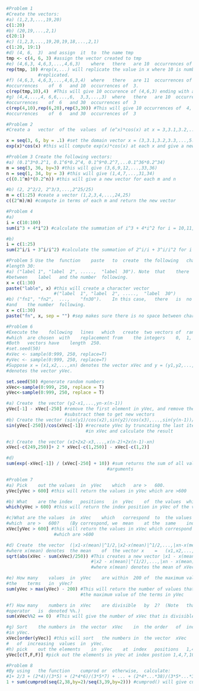 ```r
#Problem 1
#Create	the	vectors:
#a) (1,2,3,...,19,20)
c(1:20)
#b) (20,19,...,2,1)
c(20:1)
#c) (1,2,3,...,19,20,19,18,...,2,1)
c(1:20, 19:1)
#d) (4,	6,	3)	and	assign	it	to	the	name tmp
tmp <- c(4, 6, 3) #assign the vector created to tmp
#e) (4,6,3,	4,6,3,...,4,6,3)	where	there	are	10	occurrences	of	4.	
rep(tmp, 10) #rep(x,...) will replicate the value in x where 10 is number of times x being 
            #replicated.
#f) (4,6,3,	4,6,3,...,4,6,3,4)	where	there	are	11	occurrences	of	4,	10	
#occurrences	of	6	and	10	occurrences	of	3.		
c(rep(tmp,10),4)  #This will give 10 occurence of (4,6,3) ending with an extra occurence of 4
#g) (4,4,...,4,	6,6,...,6,	3,3,...,3)	where	there	are	10	occurrences	of	4,	20	
#occurrences	of	6	and	30	occurrences	of	3
c(rep(4,10),rep(6,20),rep(3,30)) #This will give 10	occurrences	of	4,	20	
#occurrences	of	6	and	30	occurrences	of	3

```

```r
#Problem 2
#Create	a	vector	of the	values	of (e^x)*cos(x) at x = 3,3.1,3.2,...,5.9,6

x = seq(3, 6, by = .1) #set the domain vector x = (3,3.1,3.2,3.3,...,5.9,6) 
exp(x)*cos(x) #this will compute exp(x)*cos(x) at each x and give a new vector

```

```r
#Problem 3 Create the following	vectors:
#a) (0.1^3*0.2^1, 0.1^6*0.2^4, 0.1^9*0.2^7,...0.1^36*0.2^34)
m = seq(3, 36, by=3) #this will give (3,6,9,12,...,33,36)
n = seq(1, 34, by = 3) #this will give (1,4,7,...,31,34)
c((0.1^m)*(0.2^n)) #this will give a new vector for each m and n

#b) (2, 2^2/2, 2^3/3,...,2^25/25)
m = c(1:25) #ceate a vector (1,2,3,4,...,24,25)
c((2^m)/m) #compute in terms of each m and return the new vector

```

```r
#Problem 4 
#a) 
i = c(10:100)
sum(i^3 + 4*i^2) #calculate the summation of i^3 + 4*i^2 for i = 10,11,12,13,...,98,99,100

#b)
i = c(1:25)
sum(2^i/i + 3^i/i^2) #calculate the summation of 2^i/i + 3^i/i^2 for i = 1,2,3,...,25

```

```r
#Problem 5 Use the	function	paste	to	create	the	following	character	vectors	of	
#length	30:
#a) ("label	1",	"label	2",	.....,	"label	30"). Note	that	there	is	a	single	space	
#between	label	and	the	number	following.
x = c(1:30) 
paste("lable", x) #this will create a character vector 
                  #("label	1",	"label	2",	.....,	"label	30")
#b) ("fn1",	"fn2",	...,	"fn30").	In this	case,	there	is	no	space	between	fn	
#and	the	number	following.
x = c(1:30)
paste("fn", x, sep = "") #sep makes sure there is no space between character string
```

```r
#Problem 6 
#Execute the	following	lines	which	create	two	vectors	of	random	integers
#which	are	chosen	with	replacement	from	the	integers	0,	1,	.	.	.	,	999.	
#Both	vectors	have	length	250.
#set.seed(50)
#xVec <- sample(0:999, 250, replace=T)
#yVec <- sample(0:999, 250, replace=T)
#Suppose x = (x1,x2,...,xn) denotes the vector xVec and y = (y1,y2,...,yn)
#denotes the vector yVec.

set.seed(50) #generate random numbers
xVec<-sample(0:999, 250, replace = T)  
yVec<-sample(0:999, 250, replace = T)

#a) Create	the	vector (y2-x1,...,yn-x(n-1))
yVec[-1] - xVec[-250] #remove the first element in yVec, and remove the 250th element in xVex. 
                      #substract them to get new vectors
#b) Create the vector (sin(y1)/cos(x2),sin(y2)/cos(x3),...,sin(y(n-1))/cos(xn))
sin(yVec[-250])/cos(xVec[-1]) #recreate yVec by truncating the last item in yVec and first item
                              #in xVec and calculate the result

#c) Create	the	vector (x1+2x2-x3,...,x(n-2)+2x(n-1)-xn)
xVec[-c(249,250)]+ 2 * xVec[-c(1,250)] - xVec[-c(1,2)] 

#d)
sum(exp(-xVec[-1]) / (xVec[-250] + 10)) #sum returns the sum of all values present in this 
                                      #arguments
```

```r
#Problem 7
#a) Pick	out	the	values	in	yVec	which	are	>	600.
yVec[yVec > 600] #this will return the values in yVec which are >600

#b) What	are	the	index	positions	in	yVec	of	the	values	which	are	>	600?
which(yVec > 600) #this will return the index position in yVec of the values which are >600

#c)What	are	the	values	in	xVec	which	correspond	to	the	values	in	yVec	
#which	are	>	600?	(By	correspond,	we	mean	at the	same	index	positions.)
xVec[yVec > 600] #this will return the values in xVec which correspond to the values in yVec
                  #which are >600

#d) Create	the vector	(|x1-x(mean)|^1/2,|x2-x(mean)|^1/2,...,|xn-x(mean)|^1/2 )
#where x(mean) denotes	the	mean	of	the	vector x	=	(x1,x2,...,xn)
sqrt(abs(xVec - sum(xVec)/250)) #This creates a new vector |x1 - x(mean)|^(1/2), 
                                #|x2 - x(mean)|^(1/2),...,|xn - x(mean)|^(1/2)
                                #where x(mean) denotes the mean of xVec

#e) How	many	values	in	yVec	are	within	200	of	the	maximum	value	of	
#the	terms	in	yVec?
sum(yVec > max(yVec) - 200) #This will return the number of values that are within 200 of 
                            #the maximum value of the terms in yVec

#f) How	many	numbers	in	xVec	are	divisible	by	2?	(Note	that	the	mod	
#operator	is	denoted	%%.)
sum(xVec%%2 == 0)  #This will give the number of xVec that is divisible by 2

#g) Sort	the	numbers	in	the	vector	xVec	in	the	order	of	increasing	values	
#in	yVec.
xVec[order(yVec)] #this will sort	the	numbers	in	the	vector	xVec	in	the	order
#	of	increasing	values	in	yVec.
#h) pick	out	the	elements	in	yVec	at	index	positions	1,4,7,10,13,?
yVec[c(T,F,F)] #pick out the elements in yVec at index postion 1,4,7,10,13,...
```

```r
#Problem 8 
#By	using	the	function	cumprod	or	otherwise,	calculate:
#1+ 2/3 + (2*4)/(3*5) + (2*4*6)/(3*5*7) + ... + (2*4*...*38)/(3*5*...*39)
1 + sum(cumprod(seq(2,38,by=2)/seq(3,39,by=2))) #cumprod() will give cumulative products. 
```















